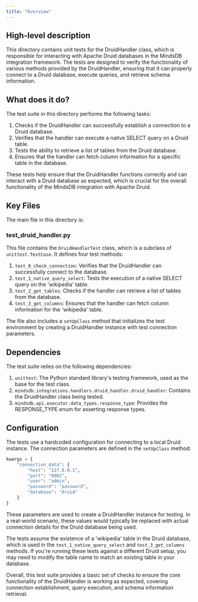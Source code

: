 ```yaml
---
title: "Overview"
---
```


## High-level description
This directory contains unit tests for the DruidHandler class, which is responsible for interacting with Apache Druid databases in the MindsDB integration framework. The tests are designed to verify the functionality of various methods provided by the DruidHandler, ensuring that it can properly connect to a Druid database, execute queries, and retrieve schema information.

## What does it do?
The test suite in this directory performs the following tasks:

1. Checks if the DruidHandler can successfully establish a connection to a Druid database.
2. Verifies that the handler can execute a native SELECT query on a Druid table.
3. Tests the ability to retrieve a list of tables from the Druid database.
4. Ensures that the handler can fetch column information for a specific table in the database.

These tests help ensure that the DruidHandler functions correctly and can interact with a Druid database as expected, which is crucial for the overall functionality of the MindsDB integration with Apache Druid.

## Key Files
The main file in this directory is:

### test_druid_handler.py
This file contains the `DruidHandlerTest` class, which is a subclass of `unittest.TestCase`. It defines four test methods:

1. `test_0_check_connection`: Verifies that the DruidHandler can successfully connect to the database.
2. `test_1_native_query_select`: Tests the execution of a native SELECT query on the 'wikipedia' table.
3. `test_2_get_tables`: Checks if the handler can retrieve a list of tables from the database.
4. `test_3_get_columns`: Ensures that the handler can fetch column information for the 'wikipedia' table.

The file also includes a `setUpClass` method that initializes the test environment by creating a DruidHandler instance with test connection parameters.

## Dependencies
The test suite relies on the following dependencies:

1. `unittest`: The Python standard library's testing framework, used as the base for the test class.
2. `mindsdb.integrations.handlers.druid_handler.druid_handler`: Contains the DruidHandler class being tested.
3. `mindsdb.api.executor.data_types.response_type`: Provides the RESPONSE_TYPE enum for asserting response types.

## Configuration
The tests use a hardcoded configuration for connecting to a local Druid instance. The connection parameters are defined in the `setUpClass` method:

```python
kwargs = {
    "connection_data": {
        "host": "127.0.0.1",
        "port": "8082",
        "user": "admin",
        "password": "password",
        "database": "druid"
    }
}
```

These parameters are used to create a DruidHandler instance for testing. In a real-world scenario, these values would typically be replaced with actual connection details for the Druid database being used.

The tests assume the existence of a 'wikipedia' table in the Druid database, which is used in the `test_1_native_query_select` and `test_3_get_columns` methods. If you're running these tests against a different Druid setup, you may need to modify the table name to match an existing table in your database.

Overall, this test suite provides a basic set of checks to ensure the core functionality of the DruidHandler is working as expected, covering connection establishment, query execution, and schema information retrieval.